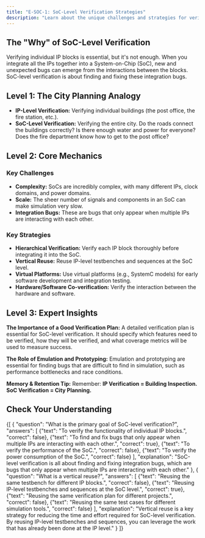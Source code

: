 ```yaml
---
title: "E-SOC-1: SoC-Level Verification Strategies"
description: "Learn about the unique challenges and strategies for verifying a complete System-on-Chip (SoC)."
---
```



## The "Why" of SoC-Level Verification

Verifying individual IP blocks is essential, but it's not enough. When you integrate all the IPs together into a System-on-Chip (SoC), new and unexpected bugs can emerge from the interactions between the blocks. SoC-level verification is about finding and fixing these integration bugs.

## Level 1: The City Planning Analogy

- **IP-Level Verification:** Verifying individual buildings (the post office, the fire station, etc.).
- **SoC-Level Verification:** Verifying the entire city. Do the roads connect the buildings correctly? Is there enough water and power for everyone? Does the fire department know how to get to the post office?

## Level 2: Core Mechanics

### Key Challenges

- **Complexity:** SoCs are incredibly complex, with many different IPs, clock domains, and power domains.
- **Scale:** The sheer number of signals and components in an SoC can make simulation very slow.
- **Integration Bugs:** These are bugs that only appear when multiple IPs are interacting with each other.

### Key Strategies

- **Hierarchical Verification:** Verify each IP block thoroughly before integrating it into the SoC.
- **Vertical Reuse:** Reuse IP-level testbenches and sequences at the SoC level.
- **Virtual Platforms:** Use virtual platforms (e.g., SystemC models) for early software development and integration testing.
- **Hardware/Software Co-verification:** Verify the interaction between the hardware and software.

## Level 3: Expert Insights

**The Importance of a Good Verification Plan:** A detailed verification plan is essential for SoC-level verification. It should specify which features need to be verified, how they will be verified, and what coverage metrics will be used to measure success.

**The Role of Emulation and Prototyping:** Emulation and prototyping are essential for finding bugs that are difficult to find in simulation, such as performance bottlenecks and race conditions.

**Memory & Retention Tip:** Remember: **IP Verification = Building Inspection.** **SoC Verification = City Planning.**

## Check Your Understanding

<Quiz>
  {[
    {
      "question": "What is the primary goal of SoC-level verification?",
      "answers": [
        {"text": "To verify the functionality of individual IP blocks.", "correct": false},
        {"text": "To find and fix bugs that only appear when multiple IPs are interacting with each other.", "correct": true},
        {"text": "To verify the performance of the SoC.", "correct": false},
        {"text": "To verify the power consumption of the SoC.", "correct": false}
      ],
      "explanation": "SoC-level verification is all about finding and fixing integration bugs, which are bugs that only appear when multiple IPs are interacting with each other."
    },
    {
      "question": "What is a vertical reuse?",
      "answers": [
        {"text": "Reusing the same testbench for different IP blocks.", "correct": false},
        {"text": "Reusing IP-level testbenches and sequences at the SoC level.", "correct": true},
        {"text": "Reusing the same verification plan for different projects.", "correct": false},
        {"text": "Reusing the same test cases for different simulation tools.", "correct": false}
      ],
      "explanation": "Vertical reuse is a key strategy for reducing the time and effort required for SoC-level verification. By reusing IP-level testbenches and sequences, you can leverage the work that has already been done at the IP level."
    }
  ]}
</Quiz>
